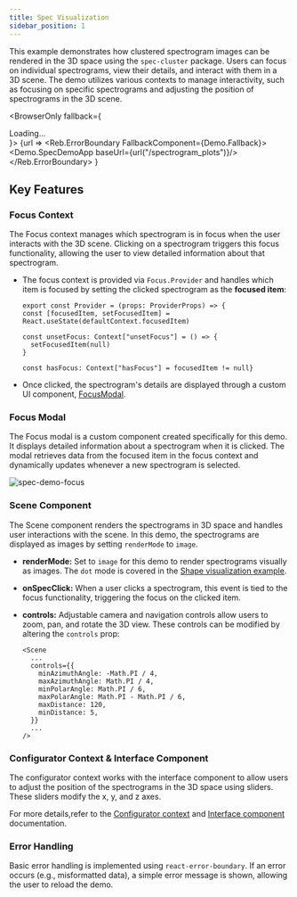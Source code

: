 ```yaml
---
title: Spec Visualization
sidebar_position: 1
---
```


This example demonstrates how clustered spectrogram images can be rendered in the 3D space using the `spec-cluster` package. Users can focus on individual spectrograms, view their details, and interact with them in a 3D scene. 
The demo utilizes various contexts to manage interactivity, such as focusing on specific spectrograms and adjusting the position of spectrograms in the 3D scene.

<!-- ![spec-demo](/img/spec-demo.png) -->


<BrowserOnly fallback={<div>Loading...</div>}>
  {url => 
    <Reb.ErrorBoundary FallbackComponent={Demo.Fallback}>
      <Demo.SpecDemoApp baseUrl={url("/spectrogram_plots")}/>
    </Reb.ErrorBoundary>
  }
</BrowserOnly>

## Key Features

### Focus Context

The Focus context manages which spectrogram is in focus when the user interacts with the 3D scene. Clicking on a spectrogram triggers this focus functionality, allowing the user to view detailed information about that spectrogram.

- The focus context is provided via `Focus.Provider` and handles which item is focused by setting the clicked spectrogram as the **focused item**:

  ```tsx
  export const Provider = (props: ProviderProps) => {
  const [focusedItem, setFocusedItem] = React.useState(defaultContext.focusedItem)

  const unsetFocus: Context["unsetFocus"] = () => {
    setFocusedItem(null)
  }

  const hasFocus: Context["hasFocus"] = focusedItem != null}
    ```

- Once clicked, the spectrogram's details are displayed through a custom UI component, [<u>FocusModal</u>](#focus-modala).


### Focus Modal

The Focus modal is a custom component created specifically for this demo. It displays detailed information about a spectrogram when it is clicked. The modal retrieves data from the focused item in the focus context and dynamically updates whenever a new spectrogram is selected.

![spec-demo-focus](/img/spec-demo-focus.png)

### Scene Component

The Scene component renders the spectrograms in 3D space and handles user interactions with the scene. In this demo, the spectrograms are displayed as images by setting `renderMode` to `image`.

- **renderMode:** Set to `image` for this demo to render spectrograms visually as images. The `dot` mode is covered in the [Shape visualization example](shape-visualization.md).
- **onSpecClick:** When a user clicks a spectrogram, this event is tied to the focus functionality, triggering the focus on the clicked item.
- **controls:** Adjustable camera and navigation controls allow users to zoom, pan, and rotate the 3D view. These controls can be modified by altering the `controls` prop:

  ```tsx
  <Scene
    ...
    controls={{
      minAzimuthAngle: -Math.PI / 4,
      maxAzimuthAngle: Math.PI / 4,
      minPolarAngle: Math.PI / 6,
      maxPolarAngle: Math.PI - Math.PI / 6,
      maxDistance: 120,
      minDistance: 5,
    }}
    ...
  />
  ```


### Configurator Context & Interface Component

The configurator context works with the interface component to allow users to adjust the position of the spectrograms in the 3D space using sliders. These sliders modify the x, y, and z axes.

For more details,refer to the [Configurator context](../modules/contexts/configurator.md) and [Interface component](../modules/components/interface.md) documentation.


### Error Handling

Basic error handling is implemented using `react-error-boundary`. If an error occurs (e.g., misformatted data), a simple error message is shown, allowing the user to reload the demo.





